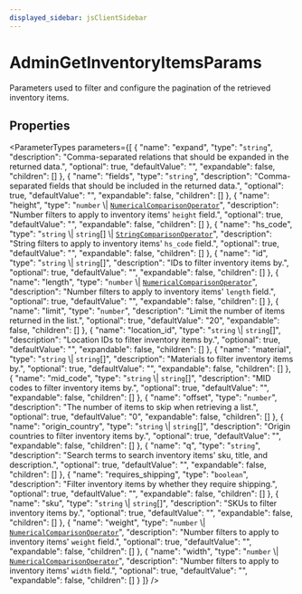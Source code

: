 ```yaml
---
displayed_sidebar: jsClientSidebar
---
```



# AdminGetInventoryItemsParams

Parameters used to filter and configure the pagination of the retrieved inventory items.

## Properties

<ParameterTypes parameters={[
  {
    "name": "expand",
    "type": "`string`",
    "description": "Comma-separated relations that should be expanded in the returned data.",
    "optional": true,
    "defaultValue": "",
    "expandable": false,
    "children": []
  },
  {
    "name": "fields",
    "type": "`string`",
    "description": "Comma-separated fields that should be included in the returned data.",
    "optional": true,
    "defaultValue": "",
    "expandable": false,
    "children": []
  },
  {
    "name": "height",
    "type": "`number` \\| [`NumericalComparisonOperator`](internal.NumericalComparisonOperator.mdx)",
    "description": "Number filters to apply to inventory items' `height` field.",
    "optional": true,
    "defaultValue": "",
    "expandable": false,
    "children": []
  },
  {
    "name": "hs_code",
    "type": "`string` \\| `string`[] \\| [`StringComparisonOperator`](internal.StringComparisonOperator.mdx)",
    "description": "String filters to apply to inventory items' `hs_code` field.",
    "optional": true,
    "defaultValue": "",
    "expandable": false,
    "children": []
  },
  {
    "name": "id",
    "type": "`string` \\| `string`[]",
    "description": "IDs to filter inventory items by.",
    "optional": true,
    "defaultValue": "",
    "expandable": false,
    "children": []
  },
  {
    "name": "length",
    "type": "`number` \\| [`NumericalComparisonOperator`](internal.NumericalComparisonOperator.mdx)",
    "description": "Number filters to apply to inventory items' `length` field.",
    "optional": true,
    "defaultValue": "",
    "expandable": false,
    "children": []
  },
  {
    "name": "limit",
    "type": "`number`",
    "description": "Limit the number of items returned in the list.",
    "optional": true,
    "defaultValue": "20",
    "expandable": false,
    "children": []
  },
  {
    "name": "location_id",
    "type": "`string` \\| `string`[]",
    "description": "Location IDs to filter inventory items by.",
    "optional": true,
    "defaultValue": "",
    "expandable": false,
    "children": []
  },
  {
    "name": "material",
    "type": "`string` \\| `string`[]",
    "description": "Materials to filter inventory items by.",
    "optional": true,
    "defaultValue": "",
    "expandable": false,
    "children": []
  },
  {
    "name": "mid_code",
    "type": "`string` \\| `string`[]",
    "description": "MID codes to filter inventory items by.",
    "optional": true,
    "defaultValue": "",
    "expandable": false,
    "children": []
  },
  {
    "name": "offset",
    "type": "`number`",
    "description": "The number of items to skip when retrieving a list.",
    "optional": true,
    "defaultValue": "0",
    "expandable": false,
    "children": []
  },
  {
    "name": "origin_country",
    "type": "`string` \\| `string`[]",
    "description": "Origin countries to filter inventory items by.",
    "optional": true,
    "defaultValue": "",
    "expandable": false,
    "children": []
  },
  {
    "name": "q",
    "type": "`string`",
    "description": "Search terms to search inventory items' sku, title, and description.",
    "optional": true,
    "defaultValue": "",
    "expandable": false,
    "children": []
  },
  {
    "name": "requires_shipping",
    "type": "`boolean`",
    "description": "Filter inventory items by whether they require shipping.",
    "optional": true,
    "defaultValue": "",
    "expandable": false,
    "children": []
  },
  {
    "name": "sku",
    "type": "`string` \\| `string`[]",
    "description": "SKUs to filter inventory items by.",
    "optional": true,
    "defaultValue": "",
    "expandable": false,
    "children": []
  },
  {
    "name": "weight",
    "type": "`number` \\| [`NumericalComparisonOperator`](internal.NumericalComparisonOperator.mdx)",
    "description": "Number filters to apply to inventory items' `weight` field.",
    "optional": true,
    "defaultValue": "",
    "expandable": false,
    "children": []
  },
  {
    "name": "width",
    "type": "`number` \\| [`NumericalComparisonOperator`](internal.NumericalComparisonOperator.mdx)",
    "description": "Number filters to apply to inventory items' `width` field.",
    "optional": true,
    "defaultValue": "",
    "expandable": false,
    "children": []
  }
]} />
